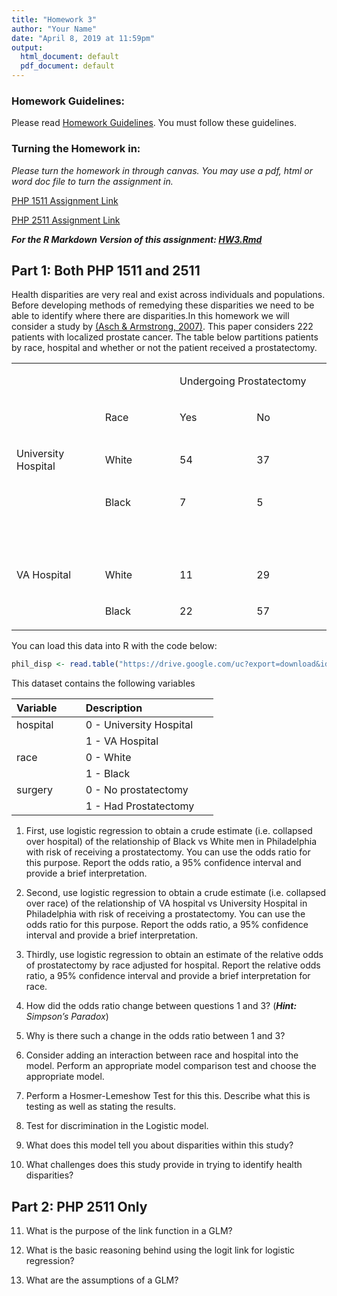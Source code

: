 ```yaml
---
title: "Homework 3"
author: "Your Name"
date: "April 8, 2019 at 11:59pm"
output:
  html_document: default
  pdf_document: default
---
```




### Homework Guidelines:

Please read [Homework Guidelines](../homework/guidelines.html). You must follow these guidelines. 


### Turning the Homework in:

*Please turn the homework in through canvas. You may use a pdf, html or word doc file to turn the assignment in.*

[PHP 1511 Assignment Link](https://canvas.brown.edu/courses/1075279/assignments/7690066)

[PHP 2511 Assignment Link](https://canvas.brown.edu/courses/1075280/assignments/7690067)


***For the R Markdown Version of this assignment: [HW3.Rmd](../homework/hw3.Rmd)***


## Part 1: Both PHP 1511 and 2511 

Health disparities are very real and exist across individuals and populations. Before developing methods of remedying these disparities we need to be able to identify where there are disparities.In this homework we will consider a study by [(Asch & Armstrong, 2007)](http://www.ncbi.nlm.nih.gov/pubmed/17513818).  This paper considers 222 patients with localized prostate cancer. The table below partitions patients by race, hospital and whether or not the patient received a prostatectomy. 


<table>
<tbody>
<tr>
<td width="234">
<p>&nbsp;</p>
</td>
<td width="234">
<p>&nbsp;</p>
</td>
<td colspan="2" width="468">
<p>Undergoing Prostatectomy</p>
</td>
</tr>
<tr>
<td width="234">
<p>&nbsp;</p>
</td>
<td width="234">
<p>Race</p>
</td>
<td width="234">
<p>Yes</p>
</td>
<td width="234">
<p>No</p>
</td>
</tr>
<tr>
<td width="234">
<p>University Hospital</p>
</td>
<td width="234">
<p>White</p>
</td>
<td width="234">
<p>54</p>
</td>
<td width="234">
<p>37</p>
</td>
</tr>
<tr>
<td width="234">
<p>&nbsp;</p>
</td>
<td width="234">
<p>Black</p>
</td>
<td width="234">
<p>7</p>
</td>
<td width="234">
<p>5</p>
</td>
</tr>
<tr>
<td width="234">
<p>&nbsp;</p>
</td>
<td width="234">
<p>&nbsp;</p>
</td>
<td width="234">
<p>&nbsp;</p>
</td>
<td width="234">
<p>&nbsp;</p>
</td>
</tr>
<tr>
<td width="234">
<p>VA Hospital</p>
</td>
<td width="234">
<p>White</p>
</td>
<td width="234">
<p>11</p>
</td>
<td width="234">
<p>29</p>
</td>
</tr>
<tr>
<td width="234">
<p>&nbsp;</p>
</td>
<td width="234">
<p>Black</p>
</td>
<td width="234">
<p>22</p>
</td>
<td width="234">
<p>57</p>
</td>
</tr>
</tbody>
</table>



You can load this data into R with the code below:


```r
phil_disp <- read.table("https://drive.google.com/uc?export=download&id=0B8CsRLdwqzbzOXlIRl9VcjNJRFU", header=TRUE, sep=",")
```

This dataset contains the following variables

---------------------------------------------
Variable      Description
------------  -------------------------------
hospital      0 - University Hospital

              1 - VA Hospital

race          0 - White

              1 - Black
              
surgery       0 - No prostatectomy

              1 - Had Prostatectomy
---------------------------------------------

1. First, use logistic regression to obtain a crude estimate (i.e. collapsed over hospital) of the relationship of Black vs White men in Philadelphia with risk of receiving a prostatectomy. You can use the odds ratio for this purpose. Report the odds ratio, a 95% confidence interval and provide a brief interpretation. 

2. Second, use logistic regression to obtain a crude estimate (i.e. collapsed over race) of the relationship of VA hospital vs University Hospital in Philadelphia with risk of receiving a prostatectomy. You can use the odds ratio for this purpose. Report the odds ratio, a 95% confidence interval and provide a brief interpretation.  

3. Thirdly, use logistic regression to obtain an estimate of the relative odds of prostatectomy by race adjusted for hospital. Report the relative odds ratio, a 95% confidence interval and provide a brief interpretation for race. 

4. How did the odds ratio change between questions 1 and 3? (***Hint:*** *Simpson's Paradox*)

5. Why is there such a change in the odds ratio between 1 and 3?



6. Consider adding an interaction between race and hospital into the model. Perform an appropriate model comparison test and choose the appropriate model. 

7. Perform a Hosmer-Lemeshow Test for this this. Describe what this is testing as well as stating the results. 

8. Test for discrimination in the Logistic model. 

9. What does this model tell you about disparities within this study?

10. What challenges does this study provide in trying to identify health disparities?




## Part 2: PHP 2511 Only

11. What is the purpose of the link function in a GLM? 

12. What is the basic reasoning behind using the logit link for logistic regression? 

13. What are the assumptions of a GLM?

